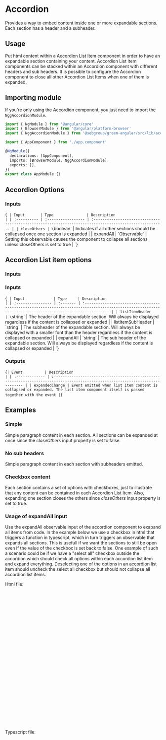 
<Meta of={Stories} />

# Accordion

Provides a way to embed content inside one or more expandable sections. Each section has a header and a subheader.

## Usage

Put html content within a Accordion List Item component in order to have an expandable section containing your content. Accordion List Item components can be stacked within an Accordion component with different headers and sub headers.
It is possible to configure the Accordion component to close all other Accordion List Items when one of them is expanded.

## Importing module

If you're only using the Accordion component, you just need to import the `NggAccordionModule`.

```typescript
import { NgModule } from '@angular/core'
import { BrowserModule } from '@angular/platform-browser'
import { NggAccordionModule } from '@sebgroup/green-angular/src/lib/accordion'

import { AppComponent } from './app.component'

@NgModule({
  declarations: [AppComponent],
  imports: [BrowserModule, NggAccordionModule],
  exports: [],
})
export class AppModule {}
```

## Accordion Options

### Inputs

<Markdown>{`
| Input       | Type               | Description                                                                                             |
| :---------- | :----------------- | :------------------------------------------------------------------------------------------------------ |
| closeOthers | \`boolean\`          | Indicates if all other sections should be collapsed once one section is expanded                        |
| expandAll   | \`Observable<void>\` | Setting this observable causes the component to collapse all sections unless closeOthers is set to true |
`}</Markdown>

## Accordion List item options

### Inputs

### Inputs

<Markdown>{`
| Input             | Type     | Description                                                                                                                                              |
| :---------------- | :------- | :------------------------------------------------------------------------------------------------------------------------------------------------------- |
| listItemHeader    | \`string\` | The header of the expandable section. Will always be displayed regardless if the content is collapsed or expanded                                        |
| listItemSubHeader | \`string\` | The subheader of the expandable section. Will always be displayed with a smaller font than the header regardless if the content is collapsed or expanded |
| expandAll         | \`string\` | The sub header of the expandable section. Will always be displayed regardless if the content is collapsed or expanded                                    |
`}</Markdown>

### Outputs

<Markdown>{`
| Event          | Description                                                                                                                     |
| :------------- | :------------------------------------------------------------------------------------------------------------------------------ |
| expandedChange | Event emitted when list item content is collapsed or expanded. The list item component itself is passed together with the event |
`}</Markdown>

## Examples

### Simple

Simple paragraph content in each section. All sections can be expanded at once since the _closeOthers_ input property is set to false.

<Canvas of={Stories.Simple} />

### No sub headers

Simple paragraph content in each section with subheaders emitted.

<Canvas of={Stories.Nosubheaders} />

### Checkbox content

Each section contains a set of options with checkboxes, just to illustrate that any content can be contained in each Accordion List Item. Also, expanding one section closes the others since _closeOthers_ input property is set to true.

<Canvas of={Stories.Closeothers} />

### Usage of expandAll input

Use the expandAll observable input of the accordion component to exapand all items from code. In the example below we use a checkbox in html that triggers a function in typescript, which in turn triggers an observable that expands all sections.
This is usefull if we want the sections to still be open even if the value of the checkbox is set back to false.
One example of such a scenario could be if we have a "select all" checkbox outside the accordion which should check all options within each accordion list item and expand everything. Deselecting one of the options in an accordion list item should uncheck the select all checkbox but should not collapse all accordion list items.

Html file:

```html
<div>
  <input type="checkbox" (checkedChange)="selectAllAndExpandEverything()
   label="Select all and expand everything." />
  <ngg-accordion [expandAll]="expandAllObservable">
    <ngg-accordion-list-item listItemHeader="First section" listItemSubHeader="The first section">
       <div>
          <label class="form-control">
            <input type="checkbox" />
            <span>Option one.</span>
            <i></i>
          </label>
          <label class="form-control">
            <input type="checkbox" />
            <span>Option two.</span>
            <i></i>
          </label>
       </div>
    </ngg-accordion-list-item>
    <ngg-accordion-list-item listItemHeader="Second section" listItemSubHeader="The second section">
      <div>
          <label class="form-control">
            <input type="checkbox" />
            <span>Option three.</span>
            <i></i>
          </label>
       </div>
    </ngg-accordion-list-item>
  </ngg-accordion>
</div>

```

Typescript file:

```typescript

public expandAllSubject: Subject<void> = new Subject<void>();
public expandAllObservable: Observable<void> = this.expandAllSubject.asObservable();

public selectAllAndExpandEverything: void {
  // code for selecting all  options  ...
  // ...

  //expand all sections
  this.expandAllSubject.next();
}
```
